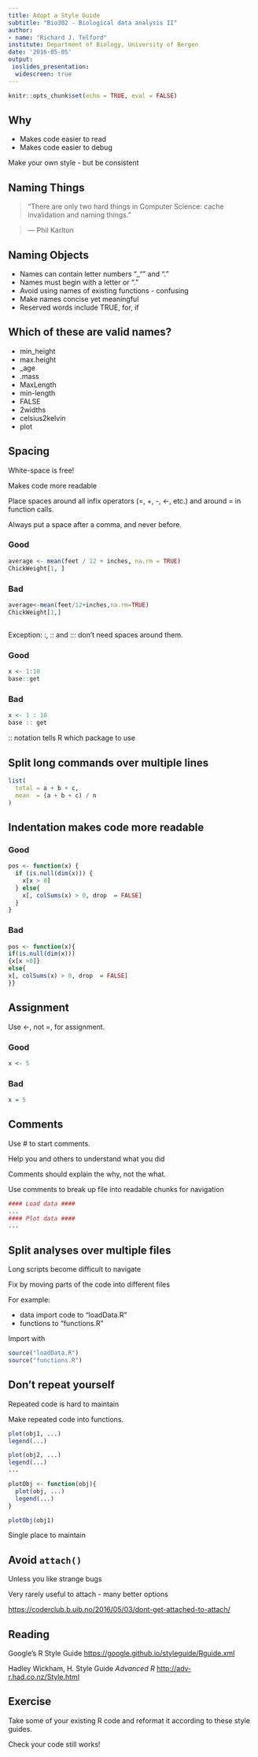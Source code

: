 ```yaml
---
title: Adopt a Style Guide
subtitle: "Bio302 - Biological data analysis II"
author: 
- name: "Richard J. Telford"
institute: Department of Biology, University of Bergen
date: '2016-05-05'
output: 
 ioslides_presentation:
  widescreen: true
---
```


```r
knitr::opts_chunk$set(echo = TRUE, eval = FALSE)
```

## Why

 - Makes code easier to read
 - Makes code easier to debug

Make your own style - but be consistent

## Naming Things

>    “There are only two hard things in Computer Science: cache invalidation and naming things.”

>    — Phil Karlton

## Naming Objects

 - Names can contain letter numbers "_"" and "."
 - Names must begin with a letter or "."
 - Avoid using names of existing functions - confusing
 - Make names concise yet meaningful
 - Reserved words include TRUE, for, if
 
## Which of these are valid names?

 - min_height
 - max.height 
 - _age 
 - .mass 
 - MaxLength 
 - min-length 
 - FALSE
 - 2widths 
 - celsius2kelvin 
 - plot

 
## Spacing

White-space is free! 

Makes code more readable

Place spaces around all infix operators (=, +, -, <-, etc.) and around = in function calls. 

Always put a space after a comma, and never before.

### Good
```r
average <- mean(feet / 12 + inches, na.rm = TRUE)
ChickWeight[1, ]
```
### Bad
```r
average<-mean(feet/12+inches,na.rm=TRUE)
ChickWeight[1,]
```
##
Exception: :, :: and ::: don’t need spaces around them.

### Good
```r
x <- 1:10
base::get
```

### Bad

```r
x <- 1 : 10
base :: get
```
:: notation tells R which package to use


## Split long commands over multiple lines

```r
list(
  total = a + b + c, 
  mean  = (a + b + c) / n
)
```

## Indentation makes code more readable

### Good
```r
pos <- function(x) {
  if (is.null(dim(x))) {
    x[x > 0]
  } else{
    x[, colSums(x) > 0, drop  = FALSE]
  }
}
```

### Bad
```r
pos <- function(x){
if(is.null(dim(x)))
{x[x >0]} 
else{
x[, colSums(x) > 0, drop  = FALSE]
}}
```

## Assignment

Use <-, not =, for assignment.

### Good
```r
x <- 5
```
### Bad
```r
x = 5
```


## Comments

Use # to start comments.

Help you and others to understand what you did

Comments should explain the why, not the what.

Use comments to break up file into readable chunks for navigation
```r
#### Load data ####
...
#### Plot data ####
...
```
 
## Split analyses over multiple files

Long scripts become difficult to navigate

Fix by moving parts of the code into different files

For example: 

 - data import code to "loadData.R"
 - functions to "functions.R"

Import with  
```r
source("loadData.R")
source("functions.R")
```
 
## Don't repeat yourself

Repeated code is hard to maintain

Make repeated code into functions.

```r
plot(obj1, ...)
legend(...)

plot(obj2, ...)
legend(...)
...

plotObj <- function(obj){
  plot(obj, ...)
  legend(...)
}

plotObj(obj1)
```
Single place to maintain
 
## Avoid `attach()`

Unless you like strange bugs

Very rarely useful to attach - many better options

[https://coderclub.b.uib.no/2016/05/03/dont-get-attached-to-attach/](https://coderclub.b.uib.no/2016/05/03/dont-get-attached-to-attach/)
 
## Reading

Google's R Style Guide [https://google.github.io/styleguide/Rguide.xml](https://google.github.io/styleguide/Rguide.xml)

Hadley Wickham, H. Style Guide _Advanced R_
[http://adv-r.had.co.nz/Style.html](http://adv-r.had.co.nz/Style.html)

## Exercise

Take some of your existing R code and reformat it according to these style guides. 

Check your code still works!